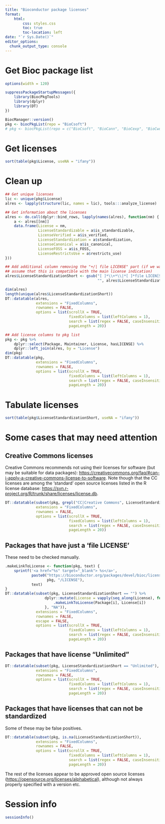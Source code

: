 ```yaml
---
title: "Bioconductor package licenses"
format: 
    html:
        css: styles.css
        toc: true
        toc-location: left
date: "`r Sys.Date()`"
editor_options: 
  chunk_output_type: console
---
```


# Get Bioc package list

```r
options(width = 120)
```

```r
suppressPackageStartupMessages({
    library(BiocPkgTools)
    library(dplyr)
    library(DT)
})

BiocManager::version()
pkg <- biocPkgList(repo = "BioCsoft")
# pkg <- biocPkgList(repo = c("BioCsoft", "BioCann", "BioCexp", "BioCworkflows"))
```

# Get licenses

```r
sort(table(pkg$License, useNA = "ifany"))
```

# Clean up

```r
## Get unique licenses
lic <- unique(pkg$License)
alres <- lapply(structure(lic, names = lic), tools:::analyze_license)

## Get information about the licenses
alres <- do.call(dplyr::bind_rows, lapply(names(alres), function(nm) {
    a <- alres[[nm]]
    data.frame(License = nm,
               LicenseStandardizable = a$is_standardizable,
               LicenseVerified = a$is_verified,
               LicenseStandardization = a$standardization,
               LicenseCanonical = a$is_canonical,
               LicenseFOSS = a$is_FOSS,
               LicenseRestrictsUse = a$restricts_use)
}))

## Add additional column removing the "+/| file LICENSE" part (if we want to 
## assume that this is compatible with the main license indication)
alres$LicenseStandardizationShort <- gsub("[ ]*\\+*\\|*[ ]*file LICEN[SC]E",
                                          "", alres$LicenseStandardization)

dim(alres)
length(unique(alres$LicenseStandardizationShort))
DT::datatable(alres,
              extensions = "FixedColumns",
              rownames = FALSE,
              options = list(scrollX = TRUE, 
                             fixedColumns = list(leftColumns = 1),
                             search = list(regex = FALSE, caseInsensitive = TRUE),
                             pageLength = 20))
```


```r
## Add license columns to pkg list
pkg <- pkg %>% 
    dplyr::select(Package, Maintainer, License, hasLICENSE) %>%
    dplyr::left_join(alres, by = "License")
dim(pkg)
DT::datatable(pkg,
              extensions = "FixedColumns",
              rownames = FALSE,
              options = list(scrollX = TRUE, 
                             fixedColumns = list(leftColumns = 1),
                             search = list(regex = FALSE, caseInsensitive = TRUE),
                             pageLength = 20))
```

# Tabulate licenses

```r
sort(table(pkg$LicenseStandardizationShort, useNA = "ifany"))
```

# Some cases that may need attention

## Creative Commons licenses

Creative Commons recommends not using their licenses for software (but may be suitable for data packages): [https://creativecommons.org/faq/#can-i-apply-a-creative-commons-license-to-software](https://creativecommons.org/faq/#can-i-apply-a-creative-commons-license-to-software). Note though that the CC licenses are among the 'standard' open source licenses listed in the R license database: [https://svn.r-project.org/R/trunk/share/licenses/license.db](https://svn.r-project.org/R/trunk/share/licenses/license.db).

```r
DT::datatable(subset(pkg, grepl("CC|Creative Commons", LicenseStandardizationShort)),
              extensions = "FixedColumns",
              rownames = FALSE,
              options = list(scrollX = TRUE, 
                             fixedColumns = list(leftColumns = 1),
                             search = list(regex = FALSE, caseInsensitive = TRUE),
                             pageLength = 20))
```

## Packages that have just a 'file LICENSE'

These need to be checked manually.

```r
.makeLinkToLicense <- function(pkg, text) {
    sprintf('<a href="%s" target="_blank"> %s</a>',
            paste0("https://bioconductor.org/packages/devel/bioc/licenses/", 
                   pkg, "/LICENSE"), 
            text)
}
DT::datatable(subset(pkg, LicenseStandardizationShort == "") %>% 
                  dplyr::mutate(License = vapply(seq_along(License), function(i) {
                      .makeLinkToLicense(Package[i], License[i])
                  }, "NA")),
              extensions = "FixedColumns",
              rownames = FALSE,
              escape = FALSE,
              options = list(scrollX = TRUE, 
                             fixedColumns = list(leftColumns = 1),
                             search = list(regex = FALSE, caseInsensitive = TRUE),
                             pageLength = 20))
```

## Packages that have license "Unlimited"

```r
DT::datatable(subset(pkg, LicenseStandardizationShort == "Unlimited"),
              extensions = "FixedColumns",
              rownames = FALSE,
              options = list(scrollX = TRUE, 
                             fixedColumns = list(leftColumns = 1),
                             search = list(regex = FALSE, caseInsensitive = TRUE),
                             pageLength = 20))
```

## Packages that have licenses that can not be standardized

Some of these may be false positives. 

```r
DT::datatable(subset(pkg, is.na(LicenseStandardizationShort)),
              extensions = "FixedColumns",
              rownames = FALSE,
              options = list(scrollX = TRUE, 
                             fixedColumns = list(leftColumns = 1),
                             search = list(regex = FALSE, caseInsensitive = TRUE),
                             pageLength = 20))
```

The rest of the licenses appear to be approved open source licenses ([https://opensource.org/licenses/alphabetical](https://opensource.org/licenses/alphabetical)), although not always properly specified with a version etc. 

# Session info

```r
sessionInfo()
```

